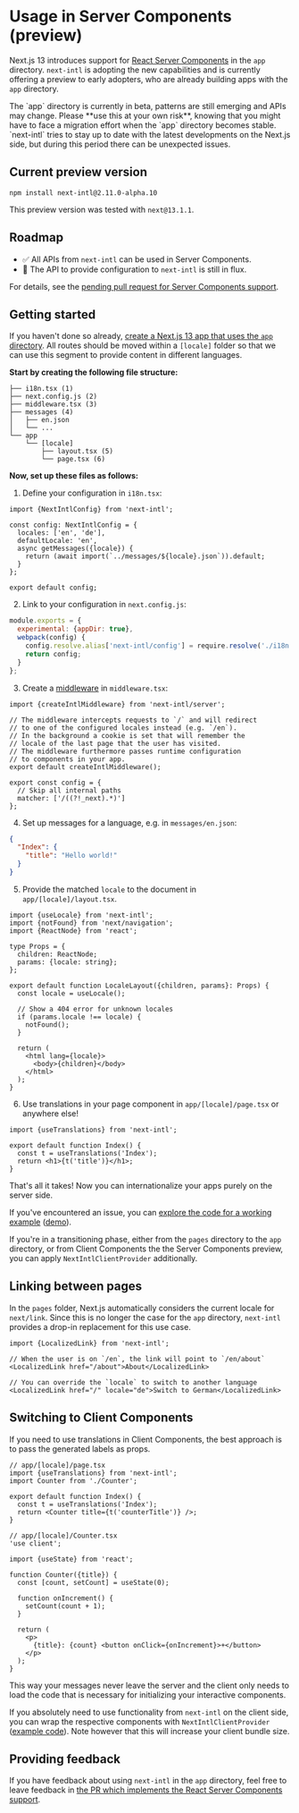 
# Usage in Server Components (preview)

Next.js 13 introduces support for [React Server Components](https://beta.nextjs.org/docs/rendering/server-and-client-components) in the `app` directory. `next-intl` is adopting the new capabilities and is currently offering a preview to early adopters, who are already building apps with the `app` directory.

<Callout>
  The `app` directory is currently in beta, patterns are still emerging and APIs
  may change. Please **use this at your own risk**, knowing that you might have
  to face a migration effort when the `app` directory becomes stable.
  `next-intl` tries to stay up to date with the latest developments on the
  Next.js side, but during this period there can be unexpected issues.
</Callout>

## Current preview version

```
npm install next-intl@2.11.0-alpha.10
```

This preview version was tested with `next@13.1.1`.

## Roadmap

- ✅ All APIs from `next-intl` can be used in Server Components.
- 🚧 The API to provide configuration to `next-intl` is still in flux.

For details, see the [pending pull request for Server Components support](https://github.com/amannn/next-intl/pull/149).

## Getting started

If you haven't done so already, [create a Next.js 13 app that uses the `app` directory](https://beta.nextjs.org/docs/installation). All routes should be moved within a `[locale]` folder so that we can use this segment to provide content in different languages.

**Start by creating the following file structure:**

```
├── i18n.tsx (1)
├── next.config.js (2)
├── middleware.tsx (3)
├── messages (4)
│   ├── en.json
│   └── ...
└── app
    └── [locale]
        ├── layout.tsx (5)
        └── page.tsx (6)
```

**Now, set up these files as follows:**

1. Define your configuration in `i18n.tsx`:

```tsx
import {NextIntlConfig} from 'next-intl';

const config: NextIntlConfig = {
  locales: ['en', 'de'],
  defaultLocale: 'en',
  async getMessages({locale}) {
    return (await import(`../messages/${locale}.json`)).default;
  }
};

export default config;
```

2. Link to your configuration in `next.config.js`:

```js
module.exports = {
  experimental: {appDir: true},
  webpack(config) {
    config.resolve.alias['next-intl/config'] = require.resolve('./i18n.tsx');
    return config;
  }
};
```

3. Create a [middleware](https://nextjs.org/docs/advanced-features/middleware) in `middleware.tsx`:

```tsx
import {createIntlMiddleware} from 'next-intl/server';

// The middleware intercepts requests to `/` and will redirect
// to one of the configured locales instead (e.g. `/en`).
// In the background a cookie is set that will remember the
// locale of the last page that the user has visited.
// The middleware furthermore passes runtime configuration
// to components in your app.
export default createIntlMiddleware();

export const config = {
  // Skip all internal paths
  matcher: ['/((?!_next).*)']
};
```

4. Set up messages for a language, e.g. in `messages/en.json`:

```json
{
  "Index": {
    "title": "Hello world!"
  }
}
```

5. Provide the matched `locale` to the document in `app/[locale]/layout.tsx`.

```tsx
import {useLocale} from 'next-intl';
import {notFound} from 'next/navigation';
import {ReactNode} from 'react';

type Props = {
  children: ReactNode;
  params: {locale: string};
};

export default function LocaleLayout({children, params}: Props) {
  const locale = useLocale();

  // Show a 404 error for unknown locales
  if (params.locale !== locale) {
    notFound();
  }

  return (
    <html lang={locale}>
      <body>{children}</body>
    </html>
  );
}
```

6. Use translations in your page component in `app/[locale]/page.tsx` or anywhere else!

```tsx
import {useTranslations} from 'next-intl';

export default function Index() {
  const t = useTranslations('Index');
  return <h1>{t('title')}</h1>;
}
```

That's all it takes! Now you can internationalize your apps purely on the server side.

If you've encountered an issue, you can [explore the code for a working example](https://github.com/amannn/next-intl-example-next-13) ([demo](https://next-intl-example-next-13.vercel.app)).

If you're in a transitioning phase, either from the `pages` directory to the `app` directory, or from Client Components the the Server Components preview, you can apply `NextIntlClientProvider` additionally.

## Linking between pages

In the `pages` folder, Next.js automatically considers the current locale for `next/link`. Since this is no longer the case for the `app` directory, `next-intl` provides a drop-in replacement for this use case.

```tsx
import {LocalizedLink} from 'next-intl';

// When the user is on `/en`, the link will point to `/en/about`
<LocalizedLink href="/about">About</LocalizedLink>

// You can override the `locale` to switch to another language
<LocalizedLink href="/" locale="de">Switch to German</LocalizedLink>
```

## Switching to Client Components

If you need to use translations in Client Components, the best approach is to pass the generated labels as props.

```tsx
// app/[locale]/page.tsx
import {useTranslations} from 'next-intl';
import Counter from './Counter';

export default function Index() {
  const t = useTranslations('Index');
  return <Counter title={t('counterTitle')} />;
}
```

```tsx
// app/[locale]/Counter.tsx
'use client';

import {useState} from 'react';

function Counter({title}) {
  const [count, setCount] = useState(0);

  function onIncrement() {
    setCount(count + 1);
  }

  return (
    <p>
      {title}: {count} <button onClick={onIncrement}>+</button>
    </p>
  );
}
```

This way your messages never leave the server and the client only needs to load the code that is necessary for initializing your interactive components.

If you absolutely need to use functionality from `next-intl` on the client side, you can wrap the respective components with `NextIntlClientProvider` ([example code](https://github.com/amannn/next-intl/blob/feat/next-13-rsc/packages/example-next-13-advanced/src/components/client/02-MessagesOnClientCounter/Counter.tsx)). Note however that this will increase your client bundle size.

## Providing feedback

If you have feedback about using `next-intl` in the `app` directory, feel free to leave feedback in [the PR which implements the React Server Components support](https://github.com/amannn/next-intl/pull/149).
